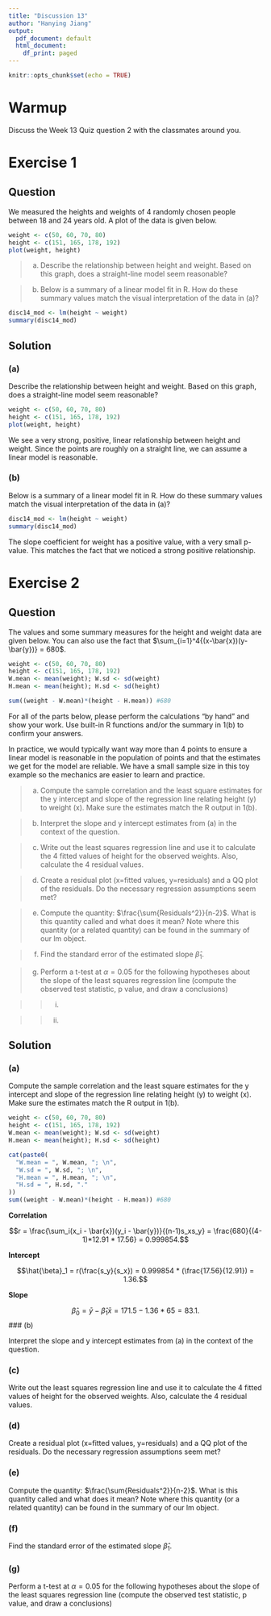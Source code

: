 ```yaml
---
title: "Discussion 13"
author: "Hanying Jiang"
output:
  pdf_document: default
  html_document:
    df_print: paged
---
```


```r
knitr::opts_chunk$set(echo = TRUE)
```

# Warmup 

Discuss the Week 13 Quiz question 2 with the classmates around you.

# Exercise 1

## Question

We measured the heights and weights of 4 randomly chosen people between 18 and 24 years old. A plot of the data is given below.

```r
weight <- c(50, 60, 70, 80)
height <- c(151, 165, 178, 192)
plot(weight, height)
```

> a. Describe the relationship between height and weight.  Based on this graph, does a straight-line model seem reasonable?

> b. Below is a summary of a linear model fit in R. How do these summary values match the visual interpretation of the data in (a)?

```r
disc14_mod <- lm(height ~ weight)
summary(disc14_mod)
```

\newpage

## Solution

### (a)

Describe the relationship between height and weight.  Based on this graph, does a straight-line model seem reasonable?

```r
weight <- c(50, 60, 70, 80)
height <- c(151, 165, 178, 192)
plot(weight, height)
```

We see a very strong, positive, linear relationship between height and weight. Since the points are roughly on a straight line, we can assume a linear model is reasonable.

### (b)

Below is a summary of a linear model fit in R. How do these summary values match the visual interpretation of the data in (a)?

```r
disc14_mod <- lm(height ~ weight)
summary(disc14_mod)
```

The slope coefficient for weight has a positive value, with a very small p-value. This matches the fact that we noticed a strong positive relationship.

\newpage

# Exercise 2

## Question

The values and some summary measures for the height and weight data are given below. You can also use the fact that $\sum_{i=1}^4{(x-\bar{x})(y-\bar{y})} = 680$.

\begin{center}
	\begin{tabular}{c|c|c}
		Student & x: wts (kg) & y: hts (cm)\\
		\hline
		1 & 50 & 151 \\
		2 & 60 & 165 \\
		3 & 70 & 178 \\
		4 & 80 & 192 \\
\end{tabular}

\begin{tabular}{c|c|c}
\hline
Variable & Mean & Standard Deviation \\
\hline
Weight (x) & 65 & 12.91 \\
\hline
Height (y) & 171.5 & 17.56 \\
\hline
\end{tabular}
\end{center}

```r
weight <- c(50, 60, 70, 80)
height <- c(151, 165, 178, 192)
W.mean <- mean(weight); W.sd <- sd(weight)
H.mean <- mean(height); H.sd <- sd(height)

sum((weight - W.mean)*(height - H.mean)) #680
```

For all of the parts below, please perform the calculations "by hand" and show your work. Use built-in R functions and/or the summary in 1(b) to confirm your answers. 

In practice, we would typically want way more than 4 points to ensure a linear model is reasonable in the population of points and that the estimates we get for the model are reliable. We have a small sample size in this toy example so the mechanics are easier to learn and practice.

> a. Compute the sample correlation and the least square estimates for the y intercept and slope of the regression line relating height (y) to weight (x).  Make sure the estimates match the R output in 1(b).

> b. Interpret the slope and y intercept estimates from (a) in the context of the question. 

> c. Write out the least squares regression line  and use it to calculate the 4 fitted values of height for the observed weights. Also, calculate the 4 residual values.

> d. Create a residual plot  (x=fitted values, y=residuals) and a QQ plot of the residuals. Do the necessary regression assumptions seem met?

> e. Compute the quantity: $\frac{\sum{Residuals^2}}{n-2}$. What is this quantity called and what does it mean? Note where this quantity (or a related quantity) can be found in the summary of our lm object.

> f. Find the standard error of the estimated slope $\hat{\beta}_1$.

> g. Perform  a t-test at $\alpha = 0.05$ for the following hypotheses about the slope of the least squares regression line (compute the observed test statistic, p value, and draw a conclusions)

>> (i) 

\begin{center}
		$H_{0}: \beta_{1} \le 0$\\
		vs.\\
		$H_{A}: \beta_{1} > 0$,
	\end{center}

>> (ii)

\begin{center}
	$H_{0}: \beta_{1} = 1$\\
	vs.\\
	$H_{A}: \beta_{1} \ne 1$,
\end{center}


## Solution

### (a)

Compute the sample correlation and the least square estimates for the y intercept and slope of the regression line relating height (y) to weight (x).  Make sure the estimates match the R output in 1(b).


```r
weight <- c(50, 60, 70, 80)
height <- c(151, 165, 178, 192)
W.mean <- mean(weight); W.sd <- sd(weight)
H.mean <- mean(height); H.sd <- sd(height)
```
```r
cat(paste0(
  "W.mean = ", W.mean, "; \n",
  "W.sd = ", W.sd, "; \n",
  "H.mean = ", H.mean, "; \n",
  "H.sd = ", H.sd, "."
))
sum((weight - W.mean)*(height - H.mean)) #680
```

**Correlation**

$$r = \frac{\sum_i(x_i - \bar{x})(y_i - \bar{y})}{(n-1)s_xs_y} = \frac{680}{(4-1)*12.91 * 17.56} = 0.999854.$$

**Intercept**

$$\hat{\beta}_1 = r(\frac{s_y}{s_x}) = 0.999854 * (\frac{17.56}{12.91}) = 1.36.$$

**Slope**

$$\hat{\beta}_0 = \bar{y} - \hat{\beta}_1\bar{x} = 171.5 - 1.36 * 65 = 83.1.$$
### (b)

Interpret the slope and y intercept estimates from (a) in the context of the question. 


### (c)

Write out the least squares regression line  and use it to calculate the 4 fitted values of height for the observed weights. Also, calculate the 4 residual values.

### (d)

Create a residual plot  (x=fitted values, y=residuals) and a QQ plot of the residuals. Do the necessary regression assumptions seem met?

### (e)


Compute the quantity: $\frac{\sum{Residuals^2}}{n-2}$. What is this quantity called and what does it mean? Note where this quantity (or a related quantity) can be found in the summary of our lm object.

### (f)


Find the standard error of the estimated slope $\hat{\beta}_1$.

### (g)

Perform  a t-test at $\alpha = 0.05$ for the following hypotheses about the slope of the least squares regression line (compute the observed test statistic, p value, and draw a conclusions)




